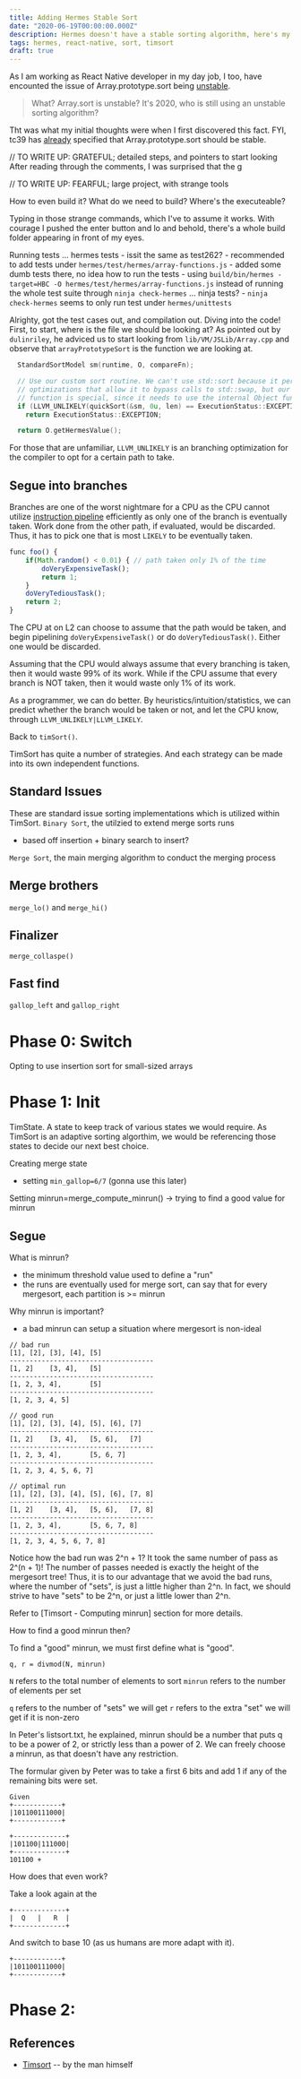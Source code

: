```yaml
---
title: Adding Hermes Stable Sort
date: "2020-06-19T00:00:00.000Z"
description: Hermes doesn't have a stable sorting algorithm, here's my progress adding them
tags: hermes, react-native, sort, timsort
draft: true
---
```


As I am working as React Native developer in my day job, I too, have encounted the issue of Array.prototype.sort being [unstable](https://github.com/facebook/hermes/issues/212).

> What? Array.sort is unstable? It's 2020, who is still using an unstable sorting algorithm?

Tht was what my initial thoughts were when I first discovered this fact. FYI, tc39 has [already](https://github.com/tc39/ecma262/pull/1340) specified that Array.prototype.sort should be stable.

// TO WRITE UP: GRATEFUL; detailed steps, and pointers to start looking
After reading through the comments, I was surprised that the g

// TO WRITE UP: FEARFUL; large project, with strange tools

How to even build it? What do we need to build? Where's the executeable?

Typing in those strange commands, which I've to assume it works. With courage I pushed the enter button and lo and behold, there's a whole build folder appearing in front of my eyes.

Running tests
... hermes tests - issit the same as test262? - recommended to add tests under `hermes/test/hermes/array-functions.js` - added some dumb tests there, no idea how to run the tests - using `build/bin/hermes -target=HBC -O hermes/test/hermes/array-functions.js`
instead of running the whole test suite through `ninja check-hermes`
... ninja tests? - `ninja check-hermes`
seems to only run test under `hermes/unittests`

Alrighty, got the test cases out, and compilation out. Diving into the code! First, to start, where is the file we should be looking at? As pointed out by `dulinriley`, he adviced us to start looking from `lib/VM/JSLib/Array.cpp` and observe that `arrayPrototypeSort` is the function we are looking at.

```cpp
  StandardSortModel sm(runtime, O, compareFn);

  // Use our custom sort routine. We can't use std::sort because it performs
  // optimizations that allow it to bypass calls to std::swap, but our swap
  // function is special, since it needs to use the internal Object functions.
  if (LLVM_UNLIKELY(quickSort(&sm, 0u, len) == ExecutionStatus::EXCEPTION))
    return ExecutionStatus::EXCEPTION;

  return O.getHermesValue();
```

For those that are unfamiliar, `LLVM_UNLIKELY` is an branching optimization for the compiler to opt for a certain path to take.

## Segue into branches

Branches are one of the worst nightmare for a CPU as the CPU cannot utilize [instruction pipeline](https://en.wikipedia.org/wiki/Instruction_pipelining) efficiently as only one of the branch is eventually taken. Work done from the other path, if evaluated, would be discarded. Thus, it has to pick one that is most `LIKELY` to be eventually taken.

```js
func foo() {
    if(Math.random() < 0.01) { // path taken only 1% of the time
        doVeryExpensiveTask();
        return 1;
    }
    doVeryTediousTask();
    return 2;
}
```

The CPU at on L2 can choose to assume that the path would be taken, and begin pipelining `doVeryExpensiveTask()` or do `doVeryTediousTask()`. Either one would be discarded.

Assuming that the CPU would always assume that every branching is taken, then it would waste 99% of its work. While if the CPU assume that every branch is NOT taken, then it would waste only 1% of its work.

As a programmer, we can do better. By heuristics/intuition/statistics, we can predict whether the branch would be taken or not, and let the CPU know, through `LLVM_UNLIKELY|LLVM_LIKELY`.

Back to `timSort()`.

TimSort has quite a number of strategies. And each strategy can be made into its own independent functions.

## Standard Issues

These are standard issue sorting implementations which is utilized within TimSort.
`Binary Sort`, the utilzied to extend merge sorts runs

- based off insertion + binary search to insert?

`Merge Sort`, the main merging algorithm to conduct the merging process

## Merge brothers

`merge_lo()` and `merge_hi()`

## Finalizer

`merge_collaspe()`

## Fast find

`gallop_left` and `gallop_right`

# Phase 0: Switch

Opting to use insertion sort for small-sized arrays

# Phase 1: Init

TimState. A state to keep track of various states we would require. As TimSort is an adaptive sorting algorthim, we would be referencing those states to decide our next best choice.

Creating merge state

- setting `min_gallop=6/7` (gonna use this later)

Setting minrun=merge_compute_minrun()
-> trying to find a good value for minrun

## Segue

What is minrun?

- the minimum threshold value used to define a "run"
- the runs are eventually used for merge sort, can say that for every mergesort, each partition is >= minrun

Why minrun is important?

- a bad minrun can setup a situation where mergesort is non-ideal

```
// bad run
[1], [2], [3], [4], [5]
------------------------------------
[1, 2]    [3, 4],   [5]
------------------------------------
[1, 2, 3, 4],       [5]
------------------------------------
[1, 2, 3, 4, 5]

// good run
[1], [2], [3], [4], [5], [6], [7]
------------------------------------
[1, 2]    [3, 4],   [5, 6],   [7]
------------------------------------
[1, 2, 3, 4],       [5, 6, 7]
------------------------------------
[1, 2, 3, 4, 5, 6, 7]

// optimal run
[1], [2], [3], [4], [5], [6], [7, 8]
------------------------------------
[1, 2]    [3, 4],   [5, 6],   [7, 8]
------------------------------------
[1, 2, 3, 4],       [5, 6, 7, 8]
------------------------------------
[1, 2, 3, 4, 5, 6, 7, 8]
```

Notice how the bad run was 2^n + 1? It took the same number of pass as 2^(n + 1)! The number of passes needed is exactly the height of the mergesort tree! Thus, it is to our advantage that we avoid the bad runs, where the number of "sets", is just a little higher than 2^n. In fact, we should strive to have "sets" to be 2^n, or just a little lower than 2^n.

Refer to [Timsort - Computing minrun] section for more details.

How to find a good minrun then?

To find a "good" minrun, we must first define what is "good".

`q, r = divmod(N, minrun)`

`N` refers to the total number of elements to sort
`minrun` refers to the number of elements per set

`q` refers to the number of "sets" we will get
`r` refers to the extra "set" we will get if it is non-zero

In Peter's listsort.txt, he explained, minrun should be a number that puts q to be a power of 2, or strictly less than a power of 2. We can freely choose a minrun, as that doesn't have any restriction.

The formular given by Peter was to take a first 6 bits and add 1 if any of the remaining bits were set.

```
Given
+------------+
|101100111000|
+------------+

+-------------+
|101100|111000|
+-------------+
101100 +
```

How does that even work?

Take a look again at the

```
+-------------+
|  Q   |   R  |
+-------------+
```

And switch to base 10 (as us humans are more adapt with it).

```
+------------+
|101100111000|
+------------+
```

# Phase 2:

## References

- [Timsort](https://svn.python.org/projects/python/trunk/Objects/listsort.txt) -- by the man himself
